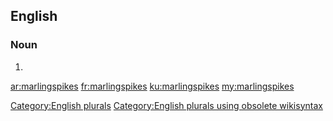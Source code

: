 ==English==

===Noun===
{{head|en}}

# {{plural of|marlingspike}}

[[Category:English plurals]][[Category:English plurals using obsolete wikisyntax]]

[[ar:marlingspikes]]
[[fr:marlingspikes]]
[[ku:marlingspikes]]
[[my:marlingspikes]]